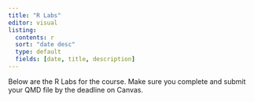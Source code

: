 ```yaml
---
title: "R Labs"
editor: visual
listing:
  contents: r
  sort: "date desc"
  type: default
  fields: [date, title, description]
---
```


Below are the R Labs for the course. Make sure you complete and submit your QMD file by the deadline on Canvas.
